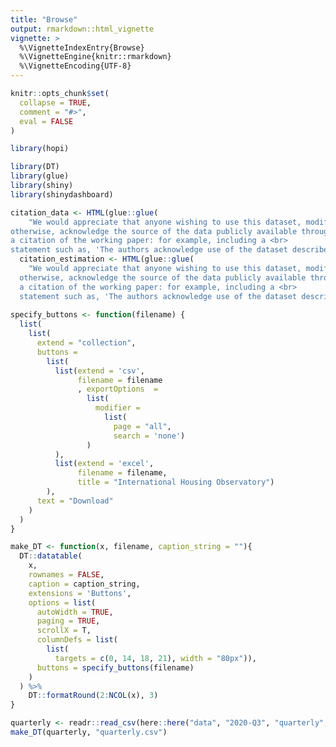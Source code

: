 ```yaml
---
title: "Browse"
output: rmarkdown::html_vignette
vignette: >
  %\VignetteIndexEntry{Browse}
  %\VignetteEngine{knitr::rmarkdown}
  %\VignetteEncoding{UTF-8}
---
```


```r
knitr::opts_chunk$set(
  collapse = TRUE,
  comment = "#>",
  eval = FALSE
)
```

```r
library(hopi)
```

```r
library(DT)
library(glue)
library(shiny)
library(shinydashboard)

citation_data <- HTML(glue::glue(
    "We would appreciate that anyone wishing to use this dataset, modified or 
otherwise, acknowledge the source of the data publicly available through this website with 
a citation of the working paper: for example, including a <br> 
statement such as, 'The authors acknowledge use of the dataset described in Mack and Martínez-García (2011).'"))
  citation_estimation <- HTML(glue::glue(
    "We would appreciate that anyone wishing to use this dataset, modified or 
  otherwise, acknowledge the source of the data publicly available through this website with 
  a citation of the working paper: for example, including a <br> 
  statement such as, 'The authors acknowledge use of the dataset described in Pavlidis et al. (2016).'"))
  
specify_buttons <- function(filename) {
  list(
    list(
      extend = "collection",
      buttons =
        list(
          list(extend = 'csv',
               filename = filename
               , exportOptions  =
                 list(
                   modifier = 
                     list(
                       page = "all",
                       search = 'none')
                 )
          ),
          list(extend = 'excel',
               filename = filename,
               title = "International Housing Observatory")
        ),
      text = "Download"
    )
  )
}

make_DT <- function(x, filename, caption_string = ""){
  DT::datatable(
    x,
    rownames = FALSE,
    caption = caption_string,
    extensions = 'Buttons',
    options = list( 
      autoWidth = TRUE,
      paging = TRUE,
      scrollX = T,
      columnDefs = list(
        list(
          targets = c(0, 14, 18, 21), width = "80px")),
      buttons = specify_buttons(filename)
    )
  ) %>%
    DT::formatRound(2:NCOL(x), 3) 
}

```


```r

quarterly <- readr::read_csv(here::here("data", "2020-Q3", "quarterly", "nuts3.csv"))
make_DT(quarterly, "quarterly.csv")
```
